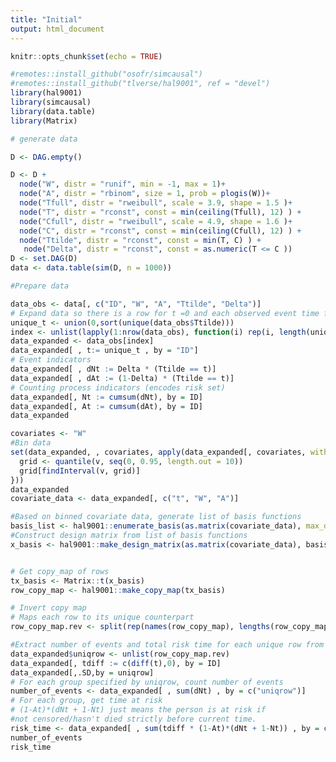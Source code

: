 ```yaml
---
title: "Initial"
output: html_document
---
```


```r
knitr::opts_chunk$set(echo = TRUE)
```


```r
#remotes::install_github("osofr/simcausal")
#remotes::install_github("tlverse/hal9001", ref = "devel")
library(hal9001)
library(simcausal)
library(data.table)
library(Matrix)
```


```r
# generate data

D <- DAG.empty()

D <- D + 
  node("W", distr = "runif", min = -1, max = 1)+
  node("A", distr = "rbinom", size = 1, prob = plogis(W))+
  node("Tfull", distr = "rweibull", scale = 3.9, shape = 1.5 )+
  node("T", distr = "rconst", const = min(ceiling(Tfull), 12) ) +
  node("Cfull", distr = "rweibull", scale = 4.9, shape = 1.6 )+
  node("C", distr = "rconst", const = min(ceiling(Cfull), 12) ) +
  node("Ttilde", distr = "rconst", const = min(T, C) ) +
   node("Delta", distr = "rconst", const = as.numeric(T <= C )) 
D <- set.DAG(D)
data <- data.table(sim(D, n = 1000))

```

```r
#Prepare data

data_obs <- data[, c("ID", "W", "A", "Ttilde", "Delta")]
# Expand data so there is a row for t =0 and each observed event time for each person.
unique_t <- union(0,sort(unique(data_obs$Ttilde)))
index <- unlist(lapply(1:nrow(data_obs), function(i) rep(i, length(unique_t))))
data_expanded <- data_obs[index]
data_expanded[ , t:= unique_t , by = "ID"]
# Event indicators
data_expanded[ , dNt := Delta * (Ttilde == t)]
data_expanded[ , dAt := (1-Delta) * (Ttilde == t)]
# Counting process indicators (encodes risk set)
data_expanded[, Nt := cumsum(dNt), by = ID]
data_expanded[, At := cumsum(dAt), by = ID]
data_expanded

covariates <- "W"
#Bin data
set(data_expanded, , covariates, apply(data_expanded[, covariates, with = F], 2, function(v) {
  grid <- quantile(v, seq(0, 0.95, length.out = 10))
  grid[findInterval(v, grid)]
}))
data_expanded
covariate_data <- data_expanded[, c("t", "W", "A")]
```


```r
#Based on binned covariate data, generate list of basis functions 
basis_list <- hal9001::enumerate_basis(as.matrix(covariate_data), max_degree = 2)
#Construct design matrix from list of basis functions
x_basis <- hal9001::make_design_matrix(as.matrix(covariate_data), basis_list)


# Get copy_map of rows
tx_basis <- Matrix::t(x_basis)
row_copy_map <- hal9001::make_copy_map(tx_basis)

# Invert copy map
# Maps each row to its unique counterpart
row_copy_map.rev <- split(rep(names(row_copy_map), lengths(row_copy_map)), unlist(row_copy_map))

#Extract number of events and total risk time for each unique row from data
data_expanded$uniqrow <- unlist(row_copy_map.rev)
data_expanded[, tdiff := c(diff(t),0), by = ID]
data_expanded[,.SD,by = uniqrow]
# For each group specified by uniqrow, count number of events
number_of_events <- data_expanded[ , sum(dNt) , by = c("uniqrow")]
# For each group, get time at risk
# (1-At)*(dNt + 1-Nt) just means the person is at risk if 
#not censored/hasn't died strictly before current time.
risk_time <- data_expanded[ , sum(tdiff * (1-At)*(dNt + 1-Nt)) , by = c("uniqrow")]
number_of_events
risk_time
```


